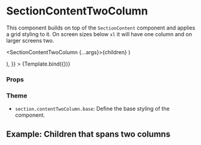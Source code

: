 
<Meta
  title="Components/Section/SectionContentTwoColumn"
  component={SectionContentTwoColumn}
/>

# SectionContentTwoColumn

This component builds on top of the `SectionContent` component and applies a grid styling to it.
On screen sizes below `xl` it will have one column and on larger screens two.

  <SectionContentTwoColumn {...args}>{children}</SectionContentTwoColumn>
)

<Canvas>
  <Story
    name="Default"
    args={{
      children: (
        <>
          <SectionDescriptionItem content="admin@aboutbits.it" title="E-mail" />
          <SectionDescriptionItem content="John Doe" title="Name" />
        </>
      ),
    }}
  >
    {Template.bind({})}
  </Story>
</Canvas>

### Props

<ArgsTable story="Default" />

### Theme

- `section.contentTwoColumn.base`: Define the base styling of the component.

## Example: Children that spans two columns

<Canvas>
  <Story name="Children that spans two columns">
    <SectionContentTwoColumn>
      <SectionDescriptionItem title="E-mail" content="admin@aboutbits.it" />
      <SectionDescriptionItem title="Name" content="John Doe" />
      <SectionDescriptionItem
        title="Bio"
        content="John Doe is the main antagonist of the 1995 dark psychological mystery-thriller film Se7en. He is a serial killer bent on savagely punishing those who have committed the seven deadly sins and bring attention to evil in a world that he claims is apathetic."
        className="col-span-2"
      />
    </SectionContentTwoColumn>
  </Story>
</Canvas>
